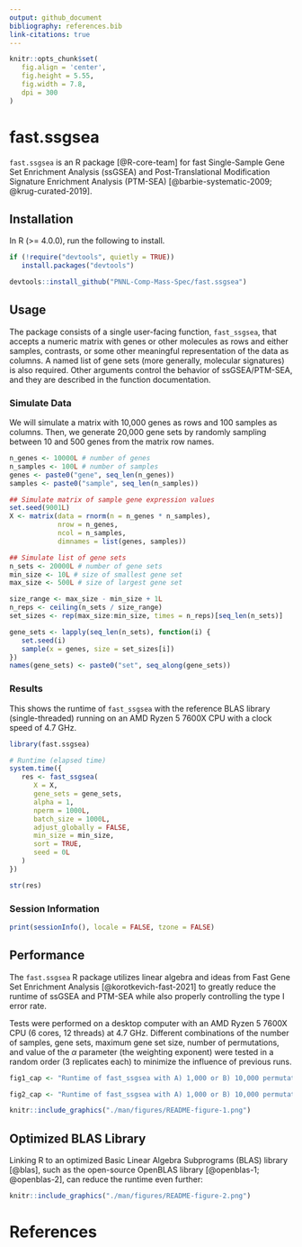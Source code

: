 ```yaml
---
output: github_document
bibliography: references.bib
link-citations: true
---
```


```r
knitr::opts_chunk$set(
   fig.align = 'center', 
   fig.height = 5.55, 
   fig.width = 7.8, 
   dpi = 300
)
```

# fast.ssgsea

<!-- badges: start -->
<!-- badges: end -->

`fast.ssgsea` is an R package [@R-core-team] for fast Single-Sample Gene Set Enrichment Analysis (ssGSEA) and Post-Translational Modification Signature Enrichment Analysis (PTM-SEA) [@barbie-systematic-2009; @krug-curated-2019].


## Installation

In R (>= 4.0.0), run the following to install.

``` r
if (!require("devtools", quietly = TRUE))
   install.packages("devtools")

devtools::install_github("PNNL-Comp-Mass-Spec/fast.ssgsea")
```

## Usage 

The package consists of a single user-facing function, `fast_ssgsea`, that accepts a numeric matrix with genes or other molecules as rows and either samples, contrasts, or some other meaningful representation of the data as columns. A named list of gene sets (more generally, molecular signatures) is also required. Other arguments control the behavior of ssGSEA/PTM-SEA, and they are described in the function documentation.

### Simulate Data

We will simulate a matrix with 10,000 genes as rows and 100 samples as columns. Then, we generate 20,000 gene sets by randomly sampling between 10 and 500 genes from the matrix row names.

```r
n_genes <- 10000L # number of genes
n_samples <- 100L # number of samples
genes <- paste0("gene", seq_len(n_genes))
samples <- paste0("sample", seq_len(n_samples))

## Simulate matrix of sample gene expression values
set.seed(9001L)
X <- matrix(data = rnorm(n = n_genes * n_samples),
            nrow = n_genes,
            ncol = n_samples,
            dimnames = list(genes, samples))

## Simulate list of gene sets
n_sets <- 20000L # number of gene sets
min_size <- 10L # size of smallest gene set
max_size <- 500L # size of largest gene set

size_range <- max_size - min_size + 1L
n_reps <- ceiling(n_sets / size_range)
set_sizes <- rep(max_size:min_size, times = n_reps)[seq_len(n_sets)]

gene_sets <- lapply(seq_len(n_sets), function(i) {
   set.seed(i)
   sample(x = genes, size = set_sizes[i])
})
names(gene_sets) <- paste0("set", seq_along(gene_sets))
```

### Results

This shows the runtime of `fast_ssgsea` with the reference BLAS library (single-threaded) running on an AMD Ryzen 5 7600X CPU with a clock speed of 4.7 GHz.

```r
library(fast.ssgsea)

# Runtime (elapsed time)
system.time({
   res <- fast_ssgsea(
      X = X,
      gene_sets = gene_sets,
      alpha = 1,
      nperm = 1000L,
      batch_size = 1000L,
      adjust_globally = FALSE,
      min_size = min_size,
      sort = TRUE,
      seed = 0L
   )
})

str(res)
```

### Session Information

```r
print(sessionInfo(), locale = FALSE, tzone = FALSE)
```


## Performance

The `fast.ssgsea` R package utilizes linear algebra and ideas from Fast Gene Set Enrichment Analysis [@korotkevich-fast-2021] to greatly reduce the runtime of ssGSEA and PTM-SEA while also properly controlling the type I error rate.

Tests were performed on a desktop computer with an AMD Ryzen 5 7600X CPU (6 cores, 12 threads) at 4.7 GHz. Different combinations of the number of samples, gene sets, maximum gene set size, number of permutations, and value of the $\alpha$ parameter (the weighting exponent) were tested in a random order (3 replicates each) to minimize the influence of previous runs.

```r
fig1_cap <- "Runtime of fast_ssgsea with A) 1,000 or B) 10,000 permutations. R was linked to the default reference BLAS library, so only a single thread was used."

fig2_cap <- "Runtime of fast_ssgsea with A) 1,000 or B) 10,000 permutations. R was linked to the optimized OpenBLAS library, and all 12 threads were used."
```


```r
knitr::include_graphics("./man/figures/README-figure-1.png")
```

## Optimized BLAS Library

Linking R to an optimized Basic Linear Algebra Subprograms (BLAS) library [@blas], such as the open-source OpenBLAS library [@openblas-1; @openblas-2], can reduce the runtime even further:

```r
knitr::include_graphics("./man/figures/README-figure-2.png")
```


# References
